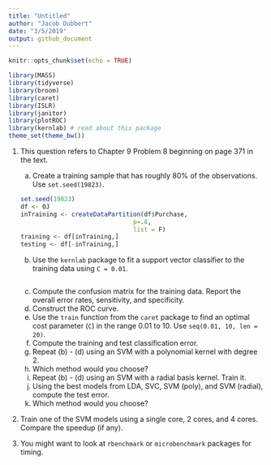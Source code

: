 ```yaml
---
title: "Untitled"
author: "Jacob Dubbert"
date: "3/5/2019"
output: github_document
---
```


```r
knitr::opts_chunk$set(echo = TRUE)
```

```r
library(MASS)
library(tidyverse)
library(broom)
library(caret)
library(ISLR)
library(janitor)
library(plotROC)
library(kernlab) # read about this package
theme_set(theme_bw())
```

1. This question refers to Chapter 9 Problem 8 beginning on page 371 in the 
text. 

    a. Create a training sample that has roughly 80% of the observations. Use
  `set.seed(19823)`.
```r
set.seed(19823)
df <- OJ
inTraining <- createDataPartition(df$Purchase,
                                  p=.8,
                                  list = F)
training <- df[inTraining,]
testing <- df[-inTraining,]
```
  
    b. Use the `kernlab` package to fit a support vector classifier to the 
  training data using `C = 0.01`. 
```r

```
  
    c. Compute the confusion matrix for the training data. Report the overall 
  error rates, sensitivity, and specificity. 
    d. Construct the ROC curve. 
    e. Use the `train` function from the `caret` package to find an optimal cost
  parameter (`C`) in the range 0.01 to 10. Use `seq(0.01, 10, len = 20)`. 
    f. Compute the training and test classification error.
    g. Repeat (b) - (d) using an SVM with a polynomial kernel with degree 2. 
    h. Which method would you choose?
    i. Repeat (b) - (d) using an SVM with a radial basis kernel. Train it. 
    j. Using the best models from LDA, SVC, SVM (poly), and SVM (radial), 
    compute the test error. 
    k. Which method would you choose?
2. Train one of the SVM models using a single core, 2 cores, and 4 cores.
Compare the speedup (if any). 
3. You might want to look at `rbenchmark` or `microbenchmark` packages for 
timing. 